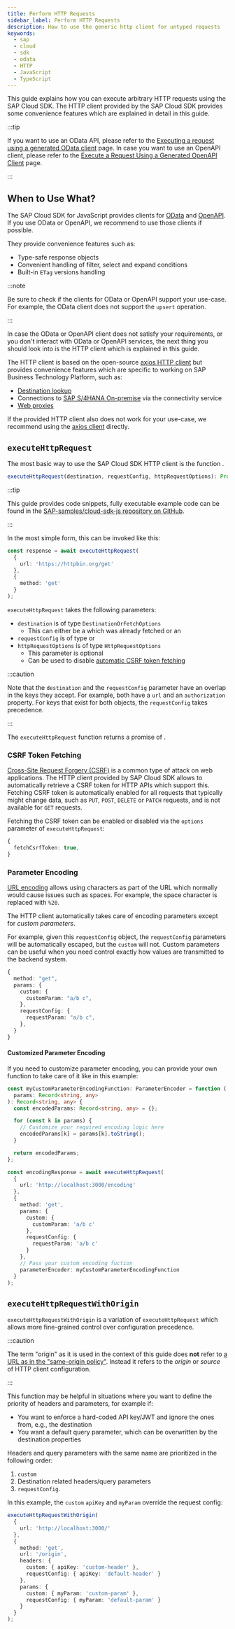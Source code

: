 ```yaml
---
title: Perform HTTP Requests
sidebar_label: Perform HTTP Requests
description: How to use the generic http client for untyped requests
keywords:
  - sap
  - cloud
  - sdk
  - odata
  - HTTP
  - JavaScript
  - TypeScript
---
```



This guide explains how you can execute arbitrary HTTP requests using the SAP Cloud SDK.
The HTTP client provided by the SAP Cloud SDK provides some convenience features which are explained in detail in this guide.

<!-- Prettier doesn't change this, cf https://docusaurus.io/docs/markdown-features/admonitions#usage-with-prettier -->

:::tip

If you want to use an OData API, please refer to the [Executing a request using a generated OData client](../odata/execute-odata-request.mdx) page.
In case you want to use an OpenAPI client, please refer to the [Execute a Request Using a Generated OpenAPI Client](../openapi/execute-openapi-request) page.

:::

## When to Use What?

The SAP Cloud SDK for JavaScript provides clients for [OData](../odata/execute-odata-request.mdx) and [OpenAPI](../openapi/execute-openapi-request).
If you use OData or OpenAPI, we recommend to use those clients if possible.

They provide convenience features such as:

- Type-safe response objects
- Convenient handling of filter, select and expand conditions
- Built-in `ETag` versions handling

<!-- Prettier doesn't change this, cf https://docusaurus.io/docs/markdown-features/admonitions#usage-with-prettier -->

:::note

Be sure to check if the clients for OData or OpenAPI support your use-case.
For example, the OData client does not support the `upsert` operation.

:::

In case the OData or OpenAPI client does not satisfy your requirements, or you don't interact with OData or OpenAPI services, the next thing you should look into is the HTTP client which is explained in this guide.

The HTTP client is based on the open-source [axios HTTP client](https://axios-http.com) but provides convenience features which are specific to working on SAP Business Technology Platform, such as:

- [Destination lookup](../connectivity/destination.mdx)
- Connections to [SAP S/4HANA On-premise](../connectivity/on-premise.mdx) via the connectivity service
- [Web proxies](../connectivity/proxy.mdx)

If the provided HTTP client also does not work for your use-case, we recommend using the [axios client](https://axios-http.com/docs/example) directly.

## `executeHttpRequest`

The most basic way to use the SAP Cloud SDK HTTP client is the function <LinkToLatestJsApiDocs slug="functions/sap_cloud_sdk_http_client.executeHttpRequest" name="executeHttpRequest" />.

```ts
executeHttpRequest(destination, requestConfig, httpRequestOptions): Promise<HttpResponse>;
```

<!-- Prettier doesn't change this, cf https://docusaurus.io/docs/markdown-features/admonitions#usage-with-prettier -->

:::tip

This guide provides code snippets, fully executable example code can be found in the [SAP-samples/cloud-sdk-js repository on GitHub](https://github.com/SAP-samples/cloud-sdk-js/tree/main/samples/http-client-examples).

:::

In the most simple form, this can be invoked like this:

```ts
const response = await executeHttpRequest(
  {
    url: 'https://httpbin.org/get'
  },
  {
    method: 'get'
  }
);
```

`executeHttpRequest` takes the following parameters:

- `destination` is of type `DestinationOrFetchOptions`
  - This can either be a <LinkToLatestJsApiDocs slug="interfaces/sap_cloud_sdk_connectivity.Destination" name="destination object" /> which was already fetched or an <LinkToLatestJsApiDocs slug="interfaces/sap_cloud_sdk_connectivity.DestinationFetchOptions" name="object containing a destination name and an optional JWT" />
- `requestConfig` is of type <LinkToLatestJsApiDocs slug="types/sap_cloud_sdk_http_client.HttpRequestConfig" name="HttpRequestConfig" /> or <LinkToLatestJsApiDocs slug="types/sap_cloud_sdk_http_client.HttpRequestConfigWithOrigin" name="HttpRequestConfigWithOrigin" />
- `httpRequestOptions` is of type `HttpRequestOptions`
  - This parameter is optional
  - Can be used to disable [automatic CSRF token fetching](#csrf-token-fetching)

<!-- Prettier doesn't change this, cf https://docusaurus.io/docs/markdown-features/admonitions#usage-with-prettier -->

:::caution

Note that the `destination` and the `requestConfig` parameter have an overlap in the keys they accept.
For example, both have a `url` and an `authorization` property.
For keys that exist for both objects, the `requestConfig` takes precedence.

:::

The `executeHttpRequest` function returns a promise of <LinkToLatestJsApiDocs slug="interfaces/sap_cloud_sdk_http_client.HttpResponse" name="HttpResponse" />.

### CSRF Token Fetching

[Cross-Site Request Forgery (CSRF)](https://en.wikipedia.org/wiki/Cross-site_request_forgery) is a common type of attack on web applications.
The HTTP client provided by SAP Cloud SDK allows to automatically retrieve a CSRF token for HTTP APIs which support this.
Fetching CSRF token is automatically enabled for all requests that typically might change data, such as `PUT`, `POST`, `DELETE` or `PATCH` requests, and is not available for `GET` requests.

Fetching the CSRF token can be enabled or disabled via the `options` parameter of `executeHttpRequest`:

```ts
{
  fetchCsrfToken: true,
}
```

### Parameter Encoding

[URL encoding](https://en.wikipedia.org/wiki/Percent-encoding) allows using characters as part of the URL which normally would cause issues such as spaces.
For example, the space character is replaced with `%20`.

The HTTP client automatically takes care of encoding parameters except for _custom parameters_.

For example, given this `requestConfig` object, the `requestConfig` parameters will be automatically escaped, but the `custom` will not.
Custom parameters can be useful when you need control exactly how values are transmitted to the backend system.

```ts
{
  method: "get",
  params: {
    custom: {
      customParam: "a/b c",
    },
    requestConfig: {
      requestParam: "a/b c",
    },
  }
}
```

#### Customized Parameter Encoding

If you need to customize parameter encoding, you can provide your own function to take care of it like in this example:

```ts
const myCustomParameterEncodingFunction: ParameterEncoder = function (
  params: Record<string, any>
): Record<string, any> {
  const encodedParams: Record<string, any> = {};

  for (const k in params) {
    // Customize your required encoding logic here
    encodedParams[k] = params[k].toString();
  }

  return encodedParams;
};

const encodingResponse = await executeHttpRequest(
  {
    url: 'http://localhost:3000/encoding'
  },
  {
    method: 'get',
    params: {
      custom: {
        customParam: 'a/b c'
      },
      requestConfig: {
        requestParam: 'a/b c'
      }
    },
    // Pass your custom encoding fuction
    parameterEncoder: myCustomParameterEncodingFunction
  }
);
```

## `executeHttpRequestWithOrigin`

`executeHttpRequestWithOrigin` is a variation of `executeHttpRequest` which allows more fine-grained control over configuration precedence.

<!-- Prettier doesn't change this, cf https://docusaurus.io/docs/markdown-features/admonitions#usage-with-prettier -->

:::caution

The term "origin" as it is used in the context of this guide does **not** refer to [a URL as in the "same-origin policy"](https://developer.mozilla.org/en-US/docs/Glossary/Origin).
Instead it refers to the _origin_ or _source_ of HTTP client configuration.

:::

This function may be helpful in situations where you want to define the priority of headers and parameters, for example if:

- You want to enforce a hard-coded API key/JWT and ignore the ones from, e.g., the destination
- You want a default query parameter, which can be overwritten by the destination properties

Headers and query parameters with the same name are prioritized in the following order:

1. `custom`
2. Destination related headers/query parameters
3. `requestConfig`.

In this example, the `custom` `apiKey` and `myParam` override the request config:

```ts
executeHttpRequestWithOrigin(
  {
    url: 'http://localhost:3000/'
  },
  {
    method: 'get',
    url: '/origin',
    headers: {
      custom: { apiKey: 'custom-header' },
      requestConfig: { apiKey: 'default-header' }
    },
    params: {
      custom: { myParam: 'custom-param' },
      requestConfig: { myParam: 'default-param' }
    }
  }
);
```
